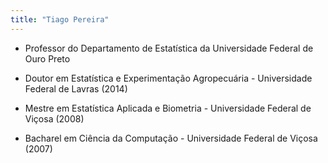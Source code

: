 ```yaml
---
title: "Tiago Pereira"
---
```


-   Professor do Departamento de Estatística da Universidade Federal de Ouro Preto

-   Doutor em Estatística e Experimentação Agropecuária - Universidade Federal de Lavras (2014)

-   Mestre em Estatística Aplicada e Biometria - Universidade Federal de Viçosa (2008)

-   Bacharel em Ciência da Computação - Universidade Federal de Viçosa (2007)
